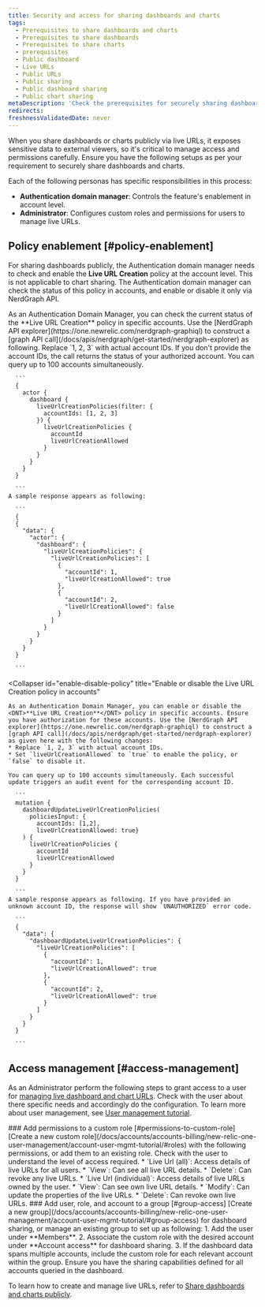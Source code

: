 ```yaml
---
title: Security and access for sharing dashboards and charts
tags:
  - Prerequisites to share dashboards and charts
  - Prerequisites to share dashboards
  - Prerequisites to share charts
  - prerequisites 
  - Public dashboard
  - Live URLs
  - Public URLs
  - Public sharing
  - Public dashboard sharing
  - Public chart sharing
metaDescription: 'Check the prerequisites for securely sharing dashboards and charts publicly.'
redirects:
freshnessValidatedDate: never
---
```

When you share dashboards or charts publicly via live URLs, it exposes sensitive data to external viewers, so it's critical to manage access and permissions carefully. Ensure you have the following setups as per your requirement to securely share dashboards and charts. 

Each of the following personas has specific responsibilities in this process:
* **Authentication domain manager**: Controls the feature's enablement in account level.
* **Administrator**: Configures custom roles and permissions for users to manage live URLs.

## Policy enablement [#policy-enablement]
For sharing dashboards publicly, the Authentication domain manager needs to check and enable the <DNT>**Live URL Creation**</DNT> policy at the account level. This is not applicable to chart sharing. The Authentication domain manager can check the status of this policy in accounts, and enable or disable it only via NerdGraph API.

<CollapserGroup>
  <Collapser
    id="check-policy-status"
    title="Check status of the Live URL Creation policy status in accounts"
  >
    As an Authentication Domain Manager, you can check the current status of the <DNT>**Live URL Creation**</DNT> policy in specific accounts. Use the [NerdGraph API explorer](https://one.newrelic.com/nerdgraph-graphiql) to construct a [graph API call](/docs/apis/nerdgraph/get-started/nerdgraph-explorer) as following. Replace `1, 2, 3` with actual account IDs. If you don't provide the account IDs, the call returns the status of your authorized account. You can query up to 100 accounts simultaneously.

      ```
      {
        actor {
          dashboard {
            liveUrlCreationPolicies(filter: {
              accountIds: [1, 2, 3]
            }) {
              liveUrlCreationPolicies {
                accountId
                liveUrlCreationAllowed          
              }
            }
          }
        }
      }

      ```
    A sample response appears as following:

      ```
      {
      {
        "data": {
          "actor": {
            "dashboard": {
              "liveUrlCreationPolicies": {
                "liveUrlCreationPolicies": [
                  {
                    "accountId": 1,
                    "liveUrlCreationAllowed": true
                  },
                  {
                    "accountId": 2,
                    "liveUrlCreationAllowed": false
                  }
                ]
              }
            }
          }
        }
      }

      ```
  </Collapser>

  <Collapser
    id="enable-disable-policy"
    title="Enable or disable the Live URL Creation policy in accounts"
  >
    As an Authentication Domain Manager, you can enable or disable the <DNT>**Live URL Creation**</DNT> policy in specific accounts. Ensure you have authorization for these accounts. Use the [NerdGraph API explorer](https://one.newrelic.com/nerdgraph-graphiql) to construct a [graph API call](/docs/apis/nerdgraph/get-started/nerdgraph-explorer) as given here with the following changes:
    * Replace `1, 2, 3` with actual account IDs.
    * Set `liveUrlCreationAllowed` to `true` to enable the policy, or `false` to disable it.

    You can query up to 100 accounts simultaneously. Each successful update triggers an audit event for the corresponding account ID.

      ```
      mutation {
        dashboardUpdateLiveUrlCreationPolicies(
          policiesInput: {
            accountIds: [1,2], 
            liveUrlCreationAllowed: true}
        ) {
          liveUrlCreationPolicies {
            accountId
            liveUrlCreationAllowed
          }
        }
      }

      ```
    A sample response appears as following. If you have provided an unknown account ID, the response will show `UNAUTHORIZED` error code.

      ```
      {
        "data": {
          "dashboardUpdateLiveUrlCreationPolicies": {
            "liveUrlCreationPolicies": [
              {
                "accountId": 1,
                "liveUrlCreationAllowed": true
              },
              {
                "accountId": 2,
                "liveUrlCreationAllowed": true
              }
            ]
          }
        }
      }

      ```
  </Collapser>

</CollapserGroup>


## Access management [#access-management]

As an Administrator perform the following steps to grant access to a user for [managing live dashboard and chart URLs](/docs/query-your-data/explore-query-data/dashboards/share-charts-dashboards-externally/#dashboard). Check with the user about there specific needs and accordingly do the configuration. To learn more about user management, see [User management tutorial](/docs/accounts/accounts-billing/new-relic-one-user-management/account-user-mgmt-tutorial/).

<Steps>

  <Step>
    ### Add permissions to a custom role [#permissions-to-custom-role]
    [Create a new custom role](/docs/accounts/accounts-billing/new-relic-one-user-management/account-user-mgmt-tutorial/#roles) with the following permissions, or add them to an existing role. Check with the user to understand the level of access required. 
       * `Live Url (all)`: Access details of live URLs for all users.
           * `View`: Can see all live URL details.
           * `Delete`: Can revoke any live URLs.
       * `Live Url (individual)`: Access details of live URLs owned by the user.
            * `View`: Can see own live URL details.
           * `Modify`: Can update the properties of the live URLs.
           * `Delete`: Can revoke own live URLs.
  </Step>

  <Step>
    ### Add user, role, and account to a group [#group-access]
    [Create a new group](/docs/accounts/accounts-billing/new-relic-one-user-management/account-user-mgmt-tutorial/#group-access) for dashboard sharing, or manage an existing group to set up as following:
        1. Add the user under <DNT>**Members**</DNT>.
        2. Associate the custom role with the desired account under <DNT>**Account access**</DNT> for dashboard sharing.
        3. If the dashboard data spans multiple accounts, include the custom role for each relevant account within the group.
          <Callout variant="tip">
            Ensure you have the sharing capabilities defined for all accounts queried in the dashboard.
          </Callout>
  </Step>

</Steps>

  To learn how to create and manage live URLs, refer to [Share dashboards and charts publicly](/docs/query-your-data/explore-query-data/dashboards/share-charts-dashboards-externally/#dashboard).


